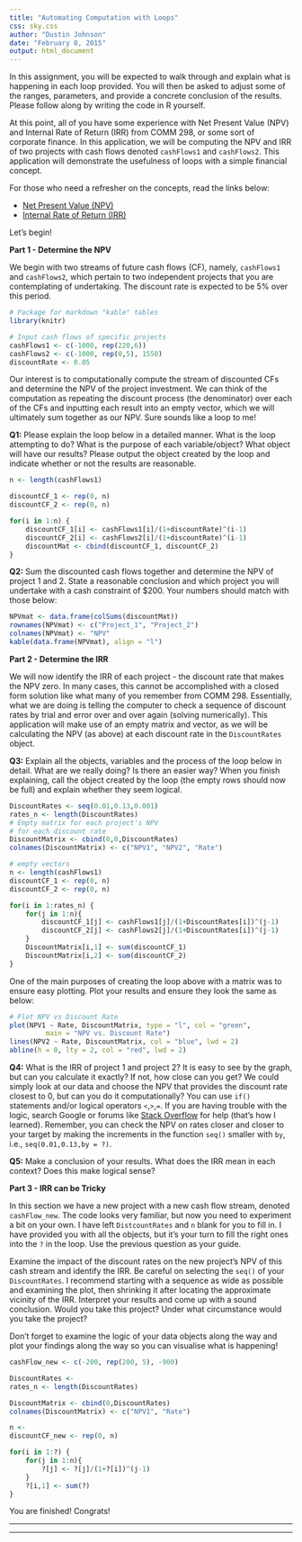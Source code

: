 ```yaml
---
title: "Automating Computation with Loops"
css: sky.css
author: "Dustin Johnson"
date: "February 8, 2015"
output: html_document
---
```


In this assignment, you will be expected to walk through and explain what is happening in each loop provided. You will then be asked to adjust some of the ranges, parameters, and provide a concrete conclusion of the results. Please follow along by writing the code in R yourself.

At this point, all of you have some experience with Net Present Value (NPV) and Internal Rate of Return (IRR) from COMM 298, or some sort of corporate finance. In this application, we will be computing the NPV and IRR of two projects with cash flows denoted `cashFlows1` and `cashFlows2`. This application will demonstrate the usefulness of loops with a simple financial concept.

For those who need a refresher on the concepts, read the links below:

* [Net Present Value (NPV)](http://www.investopedia.com/terms/n/npv.asp)
* [Internal Rate of Return (IRR)](http://www.investopedia.com/terms/i/irr.asp)

Let's begin!

**Part 1 - Determine the NPV**

We begin with two streams of future cash flows (CF), namely, `cashFlows1` and `cashFlows2`, which pertain to two independent projects that you are contemplating of undertaking. The discount rate is expected to be 5% over this period. 

```r
# Package for markdown "kable" tables
library(knitr)
```

```r
# Input cash flows of specific projects
cashFlows1 <- c(-1000, rep(220,6))
cashFlows2 <- c(-1000, rep(0,5), 1550)
discountRate <- 0.05
```

Our interest is to computationally compute the stream of discounted CFs and determine the NPV of the project investment. We can think of the computation as repeating the discount process (the denominator) over each of the CFs and inputting each result into an empty vector, which we will ultimately sum together as our NPV. Sure sounds like a loop to me! 

**Q1:** Please explain the loop below in a detailed manner. What is the loop attempting to do? What is the purpose of each variable/object? What object will have our results? Please output the object created by the loop and indicate whether or not the results are reasonable.

```r
n <- length(cashFlows1)

discountCF_1 <- rep(0, n)
discountCF_2 <- rep(0, n)

for(i in 1:n) {
	discountCF_1[i] <- cashFlows1[i]/(1+discountRate)^(i-1)
	discountCF_2[i] <- cashFlows2[i]/(1+discountRate)^(i-1)
	discountMat <- cbind(discountCF_1, discountCF_2)
}
```

**Q2:** Sum the discounted cash flows together and determine the NPV of project 1 and 2. State a reasonable conclusion and which project you will undertake with a cash constraint of $200. Your numbers should match with those below:

```r
NPVmat <- data.frame(colSums(discountMat))
rownames(NPVmat) <- c("Project_1", "Project_2")
colnames(NPVmat) <- "NPV"
kable(data.frame(NPVmat), align = "l")
```

**Part 2 - Determine the IRR**

We will now identify the IRR of each project - the discount rate that makes the NPV zero. In many cases, this cannot be accomplished with a closed form solution like what many of you remember from COMM 298. Essentially, what we are doing is telling the computer to check a sequence of discount rates by trial and error over and over again (solving numerically). This application will make use of an empty matrix and vector, as we will be calculating the NPV (as above) at each discount rate in the `DiscountRates` object. 

**Q3:** Explain all the objects, variables and the process of the loop below in detail. What are we really doing? Is there an easier way? When you finish explaining, call the object created by the loop (the empty rows should now be full) and explain whether they seem logical.

```r
DiscountRates <- seq(0.01,0.13,0.001)
rates_n <- length(DiscountRates)
# Empty matrix for each project's NPV 
# for each discount rate
DiscountMatrix <- cbind(0,0,DiscountRates)
colnames(DiscountMatrix) <- c("NPV1", "NPV2", "Rate")

# empty vectors
n <- length(cashFlows1)
discountCF_1 <- rep(0, n)
discountCF_2 <- rep(0, n)

for(i in 1:rates_n) {
	for(j in 1:n){
		discountCF_1[j] <- cashFlows1[j]/(1+DiscountRates[i])^(j-1)
		discountCF_2[j] <- cashFlows2[j]/(1+DiscountRates[i])^(j-1)
	}
	DiscountMatrix[i,1] <- sum(discountCF_1)
	DiscountMatrix[i,2] <- sum(discountCF_2)
}
```

One of the main purposes of creating the loop above with a matrix was to ensure easy plotting. Plot your results and ensure they look the same as below:
```r
# Plot NPV vs Discount Rate
plot(NPV1 ~ Rate, DiscountMatrix, type = "l", col = "green",
		 main = "NPV vs. Discount Rate")
lines(NPV2 ~ Rate, DiscountMatrix, col = "blue", lwd = 2)
abline(h = 0, lty = 2, col = "red", lwd = 2)
```

**Q4:** What is the IRR of project 1 and project 2? It is easy to see by the graph, but can you calculate it exactly? If not, how close can you get? We could simply look at our data and choose the NPV that provides the discount rate closest to 0, but can you do it computationally? You can use `if()` statements and/or logical operators `<`,`>`,`=`. If you are having trouble with the logic, search Google or forums like [Stack Overflow](http://stackoverflow.com/) for help (that's how I learned). Remember, you can check the NPV on rates closer and closer to your target by making the increments in the function `seq()` smaller with `by`, i.e., `seq(0.01,0.13,by = ?)`.

**Q5:** Make a conclusion of your results. What does the IRR mean in each context? Does this make logical sense?


**Part 3 - IRR can be Tricky**

In this section we have a new project with a new cash flow stream, denoted `cashFlow_new`. The code looks very familiar, but now you need to experiment a bit on your own. I have left `DistcountRates` and `n` blank for you to fill in. I have provided you with all the objects, but it's your turn to fill the right ones into the `?` in the loop. Use the previous question as your guide.

Examine the impact of the discount rates on the new project's NPV of this cash stream and identify the IRR. Be careful on selecting the `seq()` of your `DiscountRates`. I recommend starting with a sequence as wide as possible and examining the plot, then shrinking it after locating the approximate vicinity of the IRR. Interpret your results and come up with a sound conclusion. Would you take this project? Under what circumstance would you take the project?

Don't forget to examine the logic of your data objects along the way and plot your findings along the way so you can visualise what is happening!

```r
cashFlow_new <- c(-200, rep(200, 5), -900)

DiscountRates <- 
rates_n <- length(DiscountRates)

DiscountMatrix <- cbind(0,DiscountRates)
colnames(DiscountMatrix) <- c("NPV1", "Rate")

n <- 
discountCF_new <- rep(0, n)

for(i in 1:?) {
	for(j in 1:n){
		?[j] <- ?[j]/(1+?[i])^(j-1)
	}
	?[i,1] <- sum(?)
}
```

You are finished! Congrats!

***
***